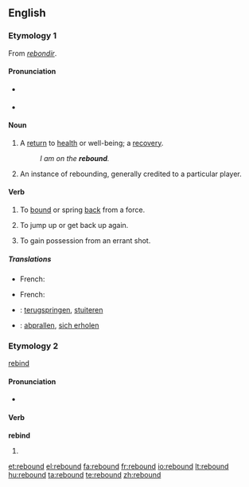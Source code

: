 ==English==

===Etymology 1===
From {{etyl|fro}} ''[[rebondir]]''.

====Pronunciation====
* {{a|RP}} {{IPA|ri'bɑʊnd}}
* {{a|US}} {{IPA|'ribɑʊnd}}

====Noun====
{{en-noun}}

# A [[return]] to [[health]] or well-being; a [[recovery]].
#: ''I am on the '''rebound'''.''
# {{sports}} An instance of rebounding, generally credited to a particular player.

====Verb====
{{en-verb|rebounds|rebounding|rebounded}}

# To [[bound]] or spring [[back]] from a force.
# {{figurative}} To jump up or get back up again.
# {{context|sports}} To gain possession from an errant shot.

=====Translations=====
{{trans-top|To bound or spring back from a force}}
* French: {{t+|fr|rebondir}}
{{trans-mid}}
{{trans-bottom}}

{{trans-top|To jump up or get back up again}}
* French: {{t+|fr|rebondir}}
{{trans-mid}}
{{trans-bottom}}

{{trans-top|(sports) to gain possession from an errant shot}}
{{trans-mid}}
{{trans-bottom}}

{{checktrans}}
* {{ttbc|Dutch}}: [[terugspringen]], [[stuiteren]]
* {{ttbc|German}}: [[abprallen]], [[sich erholen]]

===Etymology 2===
[[rebind]]

====Pronunciation====
* {{IPA|'ribɑʊnd}}

====Verb====
'''rebind'''

# {{past of|[[rebind]]}}

[[et:rebound]]
[[el:rebound]]
[[fa:rebound]]
[[fr:rebound]]
[[io:rebound]]
[[lt:rebound]]
[[hu:rebound]]
[[ta:rebound]]
[[te:rebound]]
[[zh:rebound]]